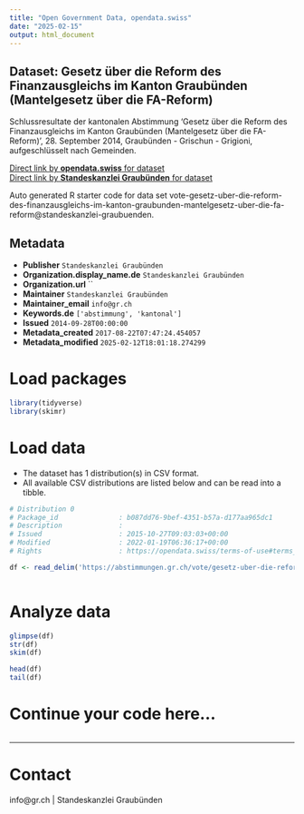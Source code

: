 ```yaml
---
title: "Open Government Data, opendata.swiss"
date: "2025-02-15"
output: html_document
---
```


## Dataset: Gesetz über die Reform des Finanzausgleichs im Kanton Graubünden (Mantelgesetz über die FA-Reform)

Schlussresultate der kantonalen Abstimmung 'Gesetz über die Reform des Finanzausgleichs im Kanton Graubünden (Mantelgesetz über die FA-Reform)', 28. September 2014, Graubünden - Grischun - Grigioni, aufgeschlüsselt nach Gemeinden.

[Direct link by **opendata.swiss** for dataset](https://opendata.swiss/de/dataset/gesetz-uber-die-reform-des-finanzausgleichs-im-kanton-graubunden-mantelgesetz-uber-die-fa-refor)<br>
[Direct link by **Standeskanzlei Graubünden** for dataset](https://abstimmungen.gr.ch/vote/gesetz-uber-die-reform-des-finanzausgleichs-im-kanton-graubunden-mantelgesetz-uber-die-fa-reform/data)

Auto generated R starter code for data set vote-gesetz-uber-die-reform-des-finanzausgleichs-im-kanton-graubunden-mantelgesetz-uber-die-fa-reform@standeskanzlei-graubuenden.

## Metadata

- **Publisher** `Standeskanzlei Graubünden`
- **Organization.display_name.de** `Standeskanzlei Graubünden`
- **Organization.url** ``
- **Maintainer** `Standeskanzlei Graubünden`
- **Maintainer_email** `info@gr.ch`
- **Keywords.de** `['abstimmung', 'kantonal']`
- **Issued** `2014-09-28T00:00:00`
- **Metadata_created** `2017-08-22T07:47:24.454057`
- **Metadata_modified** `2025-02-12T18:01:18.274299`


# Load packages

```r

library(tidyverse)
library(skimr)

```

# Load data

-   The dataset has 1 distribution(s) in CSV format.
-   All available CSV distributions are listed below and can be read into a tibble.

```r

# Distribution 0
# Package_id               : b087dd76-9bef-4351-b57a-d177aa965dc1
# Description              : 
# Issued                   : 2015-10-27T09:03:03+00:00
# Modified                 : 2022-01-19T06:36:17+00:00
# Rights                   : https://opendata.swiss/terms-of-use#terms_by

df <- read_delim('https://abstimmungen.gr.ch/vote/gesetz-uber-die-reform-des-finanzausgleichs-im-kanton-graubunden-mantelgesetz-uber-die-fa-reform/data-csv')



```

# Analyze data

```r

glimpse(df)
str(df)
skim(df)

head(df)
tail(df)

```

# Continue your code here...

```r

```

------------------------------------------------------------------------

# Contact

info@gr.ch | Standeskanzlei Graubünden
